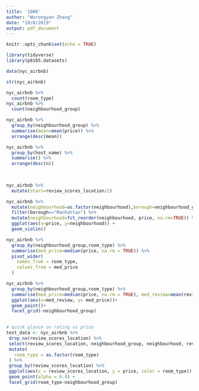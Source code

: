 ```yaml
---
title: '1008'
author: "Wurongyan Zhang"
date: "10/8/2019"
output: pdf_document
---
```


```r
knitr::opts_chunk$set(echo = TRUE)
```

```r
library(tidyverse)
library(p8105.datasets)

data(nyc_airbnb)
```
```r
str(nyc_airbnb)
```
```r
nyc_airbnb %>% 
  count(room_type) 
nyc_airbnb %>% 
  count(neighbourhood_group)
```

```r
nyc_airbnb %>% 
  group_by(neighbourhood_group) %>% 
  summarise(mean=mean(price)) %>% 
  arrange(desc(mean))

```
```r
nyc_airbnb %>% 
  group_by(host_name) %>% 
  summarise() %>% 
  arrange(desc(n))  
 
  
```


```r
nyc_airbnb %>% 
  mutate(stars=review_scores_location/2)
```
```r
nyc_airbnb %>% 
  mutate(neighbourhood=as.factor(neighbourhood),borough=neighbourhood_group) %>% 
  filter(borough=="Manhattan") %>% 
  mutate(neighbourhood=fct_reorder(neighbourhood, price, na.rm=TRUE)) %>% 
  ggplot(aes(x=price, y=neighbourhood)) + 
  geom_violin()
```

```r
nyc_airbnb %>% 
  group_by(neighbourhood_group,room_type) %>% 
  summarise(med_price=median(price, na.rm = TRUE)) %>% 
  pivot_wider(
    names_from = room_type,
    values_from = med_price
  )
```

```r
nyc_airbnb %>% 
  group_by(neighbourhood_group,room_type) %>% 
  summarise(med_price=median(price, na.rm = TRUE), med_review=mean(review_scores_location,na.rm = TRUE)) %>% 
  ggplot(aes(x=med_review, y= med_price))+
  geom_point()+
  facet_grid(~neighbourhood_group)
  
```

```r
# quick glance on rating vs price
test_data <- nyc_airbnb %>%
 drop_na(review_scores_location) %>%
 select(review_scores_location, neighbourhood_group, neighbourhood, review_scores_location, price, room_type) %>%
 mutate(
   room_type = as.factor(room_type)
 ) %>%
 group_by(review_scores_location) %>%
 ggplot(aes(x = review_scores_location, y = price, color = room_type)) +
 geom_point(alpha = 0.4) +
 facet_grid(room_type~neighbourhood_group)
```
























